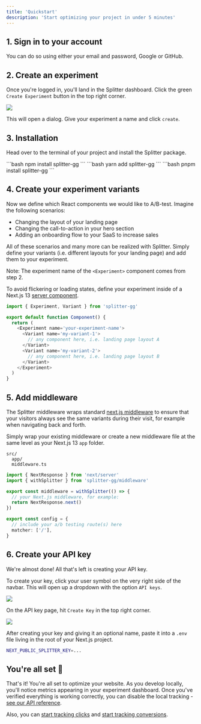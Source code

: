 ```yaml
---
title: 'Quickstart'
description: 'Start optimizing your project in under 5 minutes'
---
```


## 1. Sign in to your account

You can do so using either your email and password, Google or GitHub.

## 2. Create an experiment

Once you're logged in, you'll land in the Splitter dashboard. Click the green `Create Experiment` button in the top right corner.

<Frame>
  <img
    style={{ borderRadius: '0.5rem' }}
    src='https://utfs.io/f/46d5a2c3-c298-42c5-88af-0039ade8f4d8-47lwgi.png'
  />
</Frame>

This will open a dialog. Give your experiment a name and click `create`.

## 3. Installation

Head over to the terminal of your project and install the Splitter package.

<Tabs>
  <Tab title='npm'>
  ```bash
npm install splitter-gg 
  ```
  </Tab>
  <Tab title='yarn'>
  ```bash
yarn add splitter-gg 
  ```
  </Tab>
  <Tab title='pnpm'>
  ```bash
pnpm install splitter-gg 
  ```
  </Tab>
</Tabs>

## 4. Create your experiment variants

Now we define which React components we would like to A/B-test. Imagine the following scenarios:

- Changing the layout of your landing page
- Changing the call-to-action in your hero section
- Adding an onboarding flow to your SaaS to increase sales

All of these scenarios and many more can be realized with Splitter. Simply define your variants (i.e. different layouts for your landing page) and add them to your experiment.

Note: The experiment name of the `<Experiment>` component comes from step 2.

<Tip>

To avoid flickering or loading states, define your experiment inside of a Next.js 13 [server component](https://nextjs.org/docs/app/building-your-application/rendering/server-components).

</Tip>

```typescript ServerComponent.tsx
import { Experiment, Variant } from 'splitter-gg'

export default function Component() {
  return (
    <Experiment name='your-experiment-name'>
      <Variant name='my-variant-1'>
        // any component here, i.e. landing page layout A
      </Variant>
      <Variant name='my-variant-2'>
        // any component here, i.e. landing page layout B
      </Variant>
    </Experiment>
  )
}
```

## 5. Add middleware

The Splitter middleware wraps standard [next.js middleware](https://nextjs.org/docs/app/building-your-application/routing/middleware) to ensure that your visitors always see the same variants during their visit, for example when navigating back and forth.

Simply wrap your existing middleware or create a new middleware file at the same level as your Next.js 13 `app` folder.

```
src/
  app/
  middleware.ts
```

```typescript middleware.ts
import { NextResponse } from 'next/server'
import { withSplitter } from 'splitter-gg/middleware'

export const middleware = withSplitter(() => {
  // your Next.js middleware, for example:
  return NextResponse.next()
})

export const config = {
  // include your a/b testing route(s) here
  matcher: ['/'],
}
```

## 6. Create your API key

We're almost done! All that's left is creating your API key.

To create your key, click your user symbol on the very right side of the navbar.
This will open up a dropdown with the option `API keys`.

<Frame>
  <img
    style={{ borderRadius: '0.5rem' }}
    src='https://utfs.io/f/7895dc9e-251e-45b9-bbc6-deaffdb784ee-d98j4k.png'
  />
</Frame>

On the API key page, hit `Create Key` in the top right corner.

<Frame>
  <img
    style={{ borderRadius: '0.5rem' }}
    src='https://utfs.io/f/16b5f3b5-0c9b-4181-9385-c06d5546f859-p1kpwv.png'
  />
</Frame>

After creating your key and giving it an optional name, paste it into a `.env` file living in the root of your Next.js project.

```bash .env
NEXT_PUBLIC_SPLITTER_KEY=...
```

## You're all set 🎉

That's it! You're all set to optimize your website. As you develop locally, you'll notice metrics appearing in your experiment dashboard.
Once you've verified everything is working correctly, you can disable the local tracking - [see our API reference](/api-reference).

Also, you can [start tracking clicks](/tracking/clicks) and [start tracking conversions](tracking/conversions).
